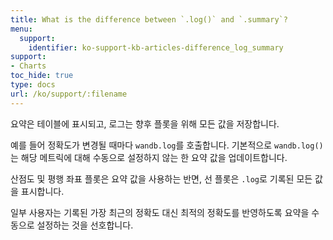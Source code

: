 ```yaml
---
title: What is the difference between `.log()` and `.summary`?
menu:
  support:
    identifier: ko-support-kb-articles-difference_log_summary
support:
- Charts
toc_hide: true
type: docs
url: /ko/support/:filename
---
```


요약은 테이블에 표시되고, 로그는 향후 플롯을 위해 모든 값을 저장합니다.

예를 들어 정확도가 변경될 때마다 `wandb.log`를 호출합니다. 기본적으로 `wandb.log()`는 해당 메트릭에 대해 수동으로 설정하지 않는 한 요약 값을 업데이트합니다.

산점도 및 평행 좌표 플롯은 요약 값을 사용하는 반면, 선 플롯은 `.log`로 기록된 모든 값을 표시합니다.

일부 사용자는 기록된 가장 최근의 정확도 대신 최적의 정확도를 반영하도록 요약을 수동으로 설정하는 것을 선호합니다.
